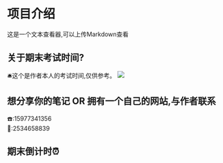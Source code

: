 # 项目介绍

这是一个文本查看器,可以上传Markdown查看

## 关于期末考试时间?

🛎️这个是作者本人的考试时间,仅供参考。
![](https://nunbey-bill.oss-cn-beijing.aliyuncs.com/2020-weekReport/考试时间.jpg)

## 想分享你的笔记 OR 拥有一个自己的网站,与作者联系

☎️:15977341356<br/>
🐧:2534658839

## 期末倒计时⏰


<App />
